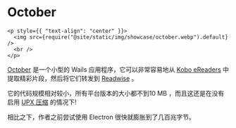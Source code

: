 # October

```mdx-code-block
<p style={{ "text-align": "center" }}>
  <img src={require("@site/static/img/showcase/october.webp").default} />
  <br />
</p>
```

[October](https://october.utf9k.net) 是一个小型的 Wails 应用程序，它可以非常容易地从 [Kobo eReaders](https://en.wikipedia.org/wiki/Kobo_eReader) 中提取精彩片段，然后将它们转发到 [Readwise](https://readwise.io) 。

它的代码规模相对较小，所有平台版本的大小都不到10 MB ，而且这还是在没有启用 [UPX 压缩](https://upx.github.io/) 的情况下!

相比之下，作者之前尝试使用 Electron 很快就膨胀到了几百兆字节。
